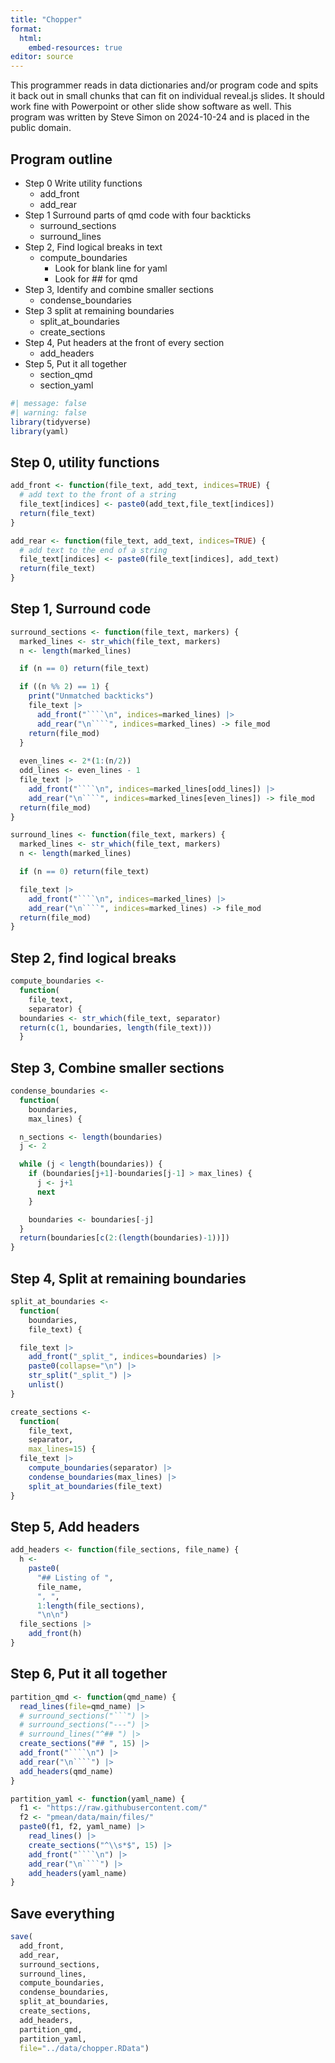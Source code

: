 ```yaml
---
title: "Chopper"
format: 
  html:
    embed-resources: true
editor: source
---
```


This programmer reads in data dictionaries and/or program code and spits it back out in small chunks that can fit on individual reveal.js slides. It should work fine with Powerpoint or other slide show software as well. This program was written by Steve Simon on 2024-10-24 and is placed in the public domain.

## Program outline

-   Step 0 Write utility functions
    -    add_front
    -    add_rear
-   Step 1 Surround parts of qmd code with four backticks
    -   surround_sections
    -   surround_lines
-   Step 2, Find logical breaks in text
    -   compute_boundaries
        -   Look for blank line for yaml
        -   Look for ## for qmd
-   Step 3, Identify and combine smaller sections
    -   condense_boundaries
-   Step 3 split at remaining boundaries
    -   split_at_boundaries
    -   create_sections
-   Step 4, Put headers at the front of every section
    -   add_headers
-   Step 5, Put it all together
    -   section_qmd
    -   section_yaml

```r
#| message: false
#| warning: false
library(tidyverse)
library(yaml)
```

## Step 0, utility functions

```r
add_front <- function(file_text, add_text, indices=TRUE) {
  # add text to the front of a string
  file_text[indices] <- paste0(add_text,file_text[indices])
  return(file_text)
}

add_rear <- function(file_text, add_text, indices=TRUE) {
  # add text to the end of a string
  file_text[indices] <- paste0(file_text[indices], add_text)
  return(file_text)
}
```

## Step 1, Surround code

```r
surround_sections <- function(file_text, markers) {
  marked_lines <- str_which(file_text, markers)
  n <- length(marked_lines)

  if (n == 0) return(file_text)

  if ((n %% 2) == 1) {
    print("Unmatched backticks")
    file_text |>
      add_front("````\n", indices=marked_lines) |> 
      add_rear("\n````", indices=marked_lines) -> file_mod
    return(file_mod)
  }
  
  even_lines <- 2*(1:(n/2))
  odd_lines <- even_lines - 1
  file_text |>
    add_front("````\n", indices=marked_lines[odd_lines]) |>
    add_rear("\n````", indices=marked_lines[even_lines]) -> file_mod
  return(file_mod)
}
```

```r
surround_lines <- function(file_text, markers) {
  marked_lines <- str_which(file_text, markers)
  n <- length(marked_lines)

  if (n == 0) return(file_text)

  file_text |>
    add_front("````\n", indices=marked_lines) |>
    add_rear("\n````", indices=marked_lines) -> file_mod
  return(file_mod)
}
```

## Step 2, find logical breaks

```r
compute_boundaries <- 
  function(
    file_text, 
    separator) {
  boundaries <- str_which(file_text, separator)
  return(c(1, boundaries, length(file_text)))
  }
```

## Step 3, Combine smaller sections

```r
condense_boundaries <- 
  function(
    boundaries,
    max_lines) {

  n_sections <- length(boundaries)
  j <- 2

  while (j < length(boundaries)) {
    if (boundaries[j+1]-boundaries[j-1] > max_lines) {
      j <- j+1
      next
    }  

    boundaries <- boundaries[-j]
  }
  return(boundaries[c(2:(length(boundaries)-1))])
}
```

## Step 4, Split at remaining boundaries

```r
split_at_boundaries <- 
  function(
    boundaries,
    file_text) {

  file_text |>
    add_front("_split_", indices=boundaries) |>
    paste0(collapse="\n") |>
    str_split("_split_") |>
    unlist()
}

create_sections <- 
  function(
    file_text, 
    separator, 
    max_lines=15) {
  file_text |>
    compute_boundaries(separator) |>
    condense_boundaries(max_lines) |>
    split_at_boundaries(file_text)
}
```

## Step 5, Add headers

```r
add_headers <- function(file_sections, file_name) {
  h <- 
    paste0(
      "## Listing of ", 
      file_name, 
      ", ",
      1:length(file_sections), 
      "\n\n")
  file_sections |>
    add_front(h)
}
```

## Step 6, Put it all together

```r
partition_qmd <- function(qmd_name) {
  read_lines(file=qmd_name) |>
  # surround_sections("```") |>
  # surround_sections("---") |>
  # surround_lines("^## ") |>
  create_sections("## ", 15) |>
  add_front("````\n") |>
  add_rear("\n````") |>
  add_headers(qmd_name)
}
```

```r
partition_yaml <- function(yaml_name) {
  f1 <- "https://raw.githubusercontent.com/"
  f2 <- "pmean/data/main/files/"
  paste0(f1, f2, yaml_name) |>
    read_lines() |>
    create_sections("^\\s*$", 15) |>
    add_front("````\n") |>
    add_rear("\n````") |>
    add_headers(yaml_name)
}
```

## Save everything

```r
save(
  add_front,
  add_rear,
  surround_sections,
  surround_lines,
  compute_boundaries,
  condense_boundaries,
  split_at_boundaries,
  create_sections,
  add_headers,
  partition_qmd,
  partition_yaml,
  file="../data/chopper.RData")
```
